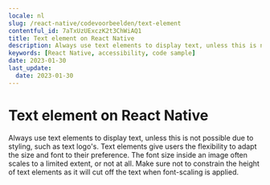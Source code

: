 ```yaml
---
locale: nl
slug: /react-native/codevoorbeelden/text-element
contentful_id: 7aTxUzUExczK2t3ChWiAQ1
title: Text element on React Native
description: Always use text elements to display text, unless this is not possible due to styling, such as text logo's.
keywords: [React Native, accessibility, code sample]
date: 2023-01-30
last_update:
  date: 2023-01-30
---
```


# Text element on React Native

Always use text elements to display text, unless this is not possible due to styling, such as text logo's. Text elements give users the flexibility to adapt the size and font to their preference. The font size inside an image often scales to a limited extent, or not at all. Make sure not to constrain the height of text elements as it will cut off the text when font-scaling is applied.

<CodeSample id="text-element" platform="react-native" locale="nl"/>
